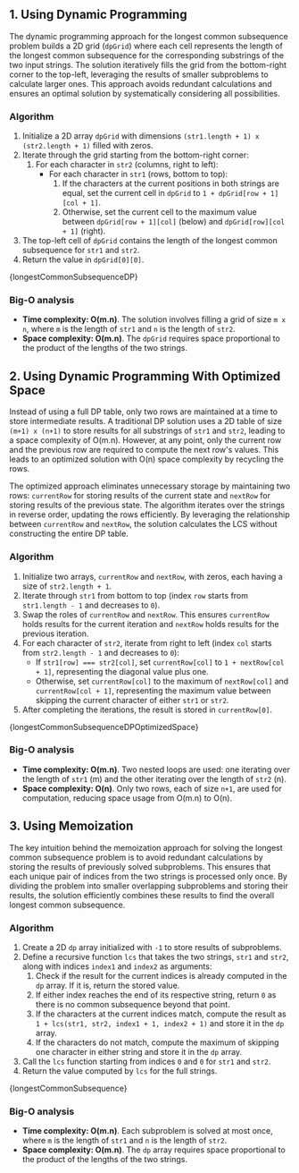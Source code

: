 

## 1. Using Dynamic Programming

The dynamic programming approach for the longest common subsequence problem builds a 2D grid (`dpGrid`) where each cell represents the length of the longest common subsequence for the corresponding substrings of the two input strings. The solution iteratively fills the grid from the bottom-right corner to the top-left, leveraging the results of smaller subproblems to calculate larger ones. This approach avoids redundant calculations and ensures an optimal solution by systematically considering all possibilities.

### Algorithm

1. Initialize a 2D array `dpGrid` with dimensions `(str1.length + 1) x (str2.length + 1)` filled with zeros.
2. Iterate through the grid starting from the bottom-right corner:
   1. For each character in `str2` (columns, right to left):
      - For each character in `str1` (rows, bottom to top):
        1. If the characters at the current positions in both strings are equal, set the current cell in `dpGrid` to `1 + dpGrid[row + 1][col + 1]`.
        2. Otherwise, set the current cell to the maximum value between `dpGrid[row + 1][col]` (below) and `dpGrid[row][col + 1]` (right).
3. The top-left cell of `dpGrid` contains the length of the longest common subsequence for `str1` and `str2`.
4. Return the value in `dpGrid[0][0]`.

<MDXCodeBlock>{longestCommonSubsequenceDP}</MDXCodeBlock>

### Big-O analysis

- **Time complexity: O(m.n)**. The solution involves filling a grid of size `m x n`, where `m` is the length of `str1` and `n` is the length of `str2`.
- **Space complexity: O(m.n)**. The `dpGrid` requires space proportional to the product of the lengths of the two strings.

## 2. Using Dynamic Programming With Optimized Space

Instead of using a full DP table, only two rows are maintained at a time to store intermediate results. A traditional DP solution uses a 2D table of size `(m+1) x (n+1)` to store results for all substrings of `str1` and `str2`, leading to a space complexity of O(m.n). However, at any point, only the current row and the previous row are required to compute the next row's values. This leads to an optimized solution with O(n) space complexity by recycling the rows.

The optimized approach eliminates unnecessary storage by maintaining two rows: `currentRow` for storing results of the current state and `nextRow` for storing results of the previous state. The algorithm iterates over the strings in reverse order, updating the rows efficiently. By leveraging the relationship between `currentRow` and `nextRow`, the solution calculates the LCS without constructing the entire DP table.

### Algorithm

1. Initialize two arrays, `currentRow` and `nextRow`, with zeros, each having a size of `str2.length + 1`.
2. Iterate through `str1` from bottom to top (index `row` starts from `str1.length - 1` and decreases to `0`).
3. Swap the roles of `currentRow` and `nextRow`. This ensures `currentRow` holds results for the current iteration and `nextRow` holds results for the previous iteration.
4. For each character of `str2`, iterate from right to left (index `col` starts from `str2.length - 1` and decreases to `0`):
   - If `str1[row] === str2[col]`, set `currentRow[col]` to `1 + nextRow[col + 1]`, representing the diagonal value plus one.
   - Otherwise, set `currentRow[col]` to the maximum of `nextRow[col]` and `currentRow[col + 1]`, representing the maximum value between skipping the current character of either `str1` or `str2`.
5. After completing the iterations, the result is stored in `currentRow[0]`.

<MDXCodeBlock>{longestCommonSubsequenceDPOptimizedSpace}</MDXCodeBlock>

### Big-O analysis

- **Time complexity: O(m.n)**. Two nested loops are used: one iterating over the length of `str1` (m) and the other iterating over the length of `str2` (n).
- **Space complexity: O(n)**. Only two rows, each of size `n+1`, are used for computation, reducing space usage from O(m.n) to O(n).

## 3. Using Memoization

The key intuition behind the memoization approach for solving the longest common subsequence problem is to avoid redundant calculations by storing the results of previously solved subproblems. This ensures that each unique pair of indices from the two strings is processed only once. By dividing the problem into smaller overlapping subproblems and storing their results, the solution efficiently combines these results to find the overall longest common subsequence.

### Algorithm

1. Create a 2D `dp` array initialized with `-1` to store results of subproblems.
2. Define a recursive function `lcs` that takes the two strings, `str1` and `str2`, along with indices `index1` and `index2` as arguments:
   1. Check if the result for the current indices is already computed in the `dp` array. If it is, return the stored value.
   2. If either index reaches the end of its respective string, return `0` as there is no common subsequence beyond that point.
   3. If the characters at the current indices match, compute the result as `1 + lcs(str1, str2, index1 + 1, index2 + 1)` and store it in the `dp` array.
   4. If the characters do not match, compute the maximum of skipping one character in either string and store it in the `dp` array.
3. Call the `lcs` function starting from indices `0` and `0` for `str1` and `str2`.
4. Return the value computed by `lcs` for the full strings.

<MDXCodeBlock>{longestCommonSubsequence}</MDXCodeBlock>

### Big-O analysis

- **Time complexity: O(m.n)**. Each subproblem is solved at most once, where `m` is the length of `str1` and `n` is the length of `str2`.
- **Space complexity: O(m.n)**. The `dp` array requires space proportional to the product of the lengths of the two strings.
